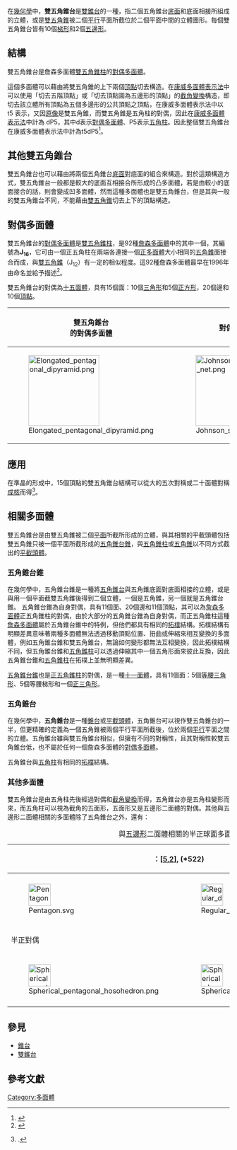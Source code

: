{{Polyhedronbox
| name = 雙五角錐台
| polyhedron = 雙五角錐台
| imagename = Dual elongated pentagonal dipyramid.png
| rotating = Dual elongated pentagonal dipyramid.png
| rinfo = 雙五角錐台
| Type = 雙錐台<br/>[[對偶|對偶]][[詹森多面體|詹森多面體]]
| Face = 12
| Edge = 20
| Vertice = 15
| Face_type = 10個[[梯形|梯形]]、2個[[五邊形|五邊形]]
| Symmetry_group = [[二面體群|''D''<sub>''5h''</sub>]], [5,2], (*n55)
| dual = [[雙五角錐柱|雙五角錐柱]]
| Properties = 凸多面体
| 3d_image = 
| dual_image = Elongated_pentagonal_dipyramid.png
| net_image = Dual elongated pentagonal dipyramid net.png
}}
在[[幾何學|幾何學]]中，'''雙五角錐台'''是[[雙錐台|雙錐台]]的一種，指二個五角錐台[[底面|底面]]和底面相接所組成的立體，或是[[雙五角錐|雙五角錐]]被二個[[平行|平行]]平面所截位於二個平面中間的立體圖形。每個雙五角錐台皆有10個[[梯形|梯形]]和2個[[五邊形|五邊形]]。

== 結構 ==
雙五角錐台是詹森多面體[[雙五角錐柱|雙五角錐柱]]的[[對偶多面體|對偶多面體]]。

這個多面體可以藉由將雙五角錐的上下兩個[[頂點_(幾何)|頂點]]切去構造。在[[康威多面體表示法|康威多面體表示法]]中可以使用「切去五階頂點」或「切去頂點圖為五邊形的頂點」的[[截角_(幾何)|截角變換]]構造，即切去該立體所有頂點為五個多邊形的公共頂點之頂點，在康威多面體表示法中以 t5 表示，又因[[原像_(幾何)|原像]]是雙五角錐，而雙五角錐是五角柱的對偶，因此在[[康威多面體表示法|康威多面體表示法]]中計為 dP5，其中d表示[[對偶多面體|對偶多面體]]、P5表示[[五角柱|五角柱]]。因此整個雙五角錐台在康威多面體表示法中計為t5dP5<ref>{{Cite Web|url=http://www.georgehart.com/virtual-polyhedra/conway_notation.html|title=Conway Notation for Polyhedra|author={{link-en|喬治·威廉·哈特|George W. Hart}}|access-date=2014-12-20|archive-date=2014-11-29|archive-url=https://web.archive.org/web/20141129085342/http://www.georgehart.com/virtual-polyhedra/conway_notation.html|dead-url=no}}</ref>。

== 其他雙五角錐台 ==
雙五角錐台也可以藉由將兩個五角錐台[[底面|底面]]對底面的組合來構造。對於這類構造方式，雙五角錐台一般都是較大的底面互相接合所形成的凸多面體，若是由較小的底面接合的話，則會變成凹多面體，然而這種多面體也是雙五角錐台，但是其與一般的雙五角錐台不同，不能藉由[[雙五角錐|雙五角錐]]切去上下的頂點構造。

== 對偶多面體 ==
{{main|雙五角錐柱}}
雙五角錐台的[[對偶多面體|對偶多面體]]是[[雙五角錐柱|雙五角錐柱]]，是92種[[詹森多面體|詹森多面體]]中的其中一個，其編號為'''J<sub>16</sub>'''，它可由一個正五角柱在兩端各連接一個[[柏拉圖立體|正多面體]]大小相同的[[五角錐|五角錐]]面接合而成，與[[雙五角錐|雙五角錐]]（J<sub>12</sub>）有一定的相似程度。這92種詹森多面體最早在1996年由{{link-en|詹森·諾曼|Norman Johnson (mathematician)|諾曼詹森}}命名並給予描述<ref>{{citation
 | author = {{Link-en|詹森·諾曼 (數學家)|Norman Johnson (mathematician)|Norman W. Johnson}}
 | doi = 10.4153/cjm-1966-021-8
 | journal = {{link-en|加拿大數學學報|Canadian Journal of Mathematics}}
 | mr = 0185507
 | pages = 169–200
 | title = Convex polyhedra with regular faces
 | volume = 18
 | year = 1966
 | zbl = 0132.14603 }}</ref>。

雙五角錐台的對偶為[[十五面體|十五面體]]，具有15個面：10個[[三角形|三角形]]和5個[[正方形|正方形]]，20個邊和10個[[頂點_(幾何)|頂點]]。
{| class=wikitable width=320
|- valign = top
! 雙五角錐台<br/>的對偶多面體
! 對偶的[[展開圖|展開圖]]
|- valign = top
| [[File:Elongated_pentagonal_dipyramid.png|160px]]
| [[File:Johnson_solid_16_net.png|160px]]
|}

== 應用 ==
在準晶的形成中，15個頂點的雙五角錐台結構可以從大的五次對稱或二十面體對稱[[成核|成核]]而得<ref>{{citation | journal = Materials Science Forum | volume = 312–314 | pages = 325–332 | doi = 10.4028/www.scientific.net/MSF.312-314.325 | first = Herbert | last = Hofmeister | title = Fivefold twinning in nanosized particles and nanocrystalline thin films – ubiquitous metastable structures | url = http://www.mpi-halle.mpg.de/mpi/publi/pdf/505_99.pdf | accessdate = 2016-08-30 | archive-date = 2011-05-15 | archive-url = https://web.archive.org/web/20110515042345/http://www.mpi-halle.mpg.de/mpi/publi/pdf/505_99.pdf | dead-url = no }}.</ref>。

== 相關多面體 ==
雙五角錐台是由雙五角錐被二個[[平面_(数学)|平面]]所截所形成的立體，與其相關的平截頭體包括雙五角錐只被一個平面所截形成的[[五角錐台錐|五角錐台錐]]，與[[五角錐柱|五角錐柱]]或[[五角錐|五角錐]]以不同方式截出的[[平截頭體|平截頭體]]。

=== 五角錐台錐 ===
在幾何學中，五角錐台錐是一種將[[五角錐台|五角錐台]]與五角錐底面對底面相接的立體，或是與用一個平面截雙五角錐後得到二個立體，一個是五角錐，另一個就是五角錐台錐。
五角錐台錐為自身對偶，具有11個面、20個邊和11個頂點，其可以為[[詹森多面體|詹森多面體]]正五角錐柱的對偶，由於大部分的五角錐台錐為自身對偶，而正五角錐柱這種[[詹森多面體|詹森多面體]]屬於五角錐台錐中的特例，但他們都具有相同的[[拓樸|拓樸]]結構。拓樸結構有明顯差異意味著兩種多面體無法透過移動頂點位置、扭曲或伸縮來相互變換的多面體，例如五角錐台錐和雙五角錐台，無論如何變形都無法互相變換，因此拓樸結構不同，但五角錐台錐和[[五角錐柱|五角錐柱]]可以透過伸縮其中一個五角形面來彼此互換，因此五角錐台錐和[[五角錐柱|五角錐柱]]在拓樸上並無明顯差異。

[[五角錐台錐|五角錐台錐]]也是[[正五角錐柱|正五角錐柱]]的對偶，是一種[[十一面體|十一面體]]，具有11個面：5個[[等腰三角形|等腰三角形]]、5個等腰梯形和一個[[正三角形|正三角形]]。

=== 五角錐台 ===
{{Polyhedronbox
| name = 五角錐台
| polyhedron = 五角錐台
| imagename = Pentagonal frustum (green).svg
| rotating = Pentagonal frustum (green).svg
| rinfo = 五角錐台
| Type = [[錐台|錐台]]
| Face = 7
| Edge = 15
| Vertice = 10
| Face_type = ''5''個[[梯形|梯形]]，2個[[五邊形|五邊形]]
| Symmetry_group = C<sub>''5''v</sub>, [1,''5''], (*''55'')
| dual = 上下不對稱的[[雙五角錐|雙五角錐]]
| Properties = 凸多面体
| 3d_image = Pentagonal_frustum.svg
| dual_image = Dual of pentagonale frustum.png
| net_image = Net of pentagonale frustum.png
}}
在幾何學中，'''五角錐台'''是一種[[錐台|錐台]]或[[平截頭體|平截頭體]]，五角錐台可以視作雙五角錐台的一半，但更精確的定義為一個五角錐被兩個平行平面所截後，位於兩個[[平行|平行]]平面之間的立體。五角錐台雖與雙五角錐台相似，但擁有不同的對稱性，且其對稱性較雙五角錐台低，也不屬於任何一個詹森多面體的[[對偶多面體|對偶多面體]]。

五角錐台與[[五角柱|五角柱]]有相同的[[拓樸|拓樸]]結構。

=== 其他多面體 ===
雙五角錐台是由五角柱先後經過對偶和[[截角_(幾何)|截角變換]]而得，五角錐台亦是五角柱變形而來，而五角柱可以視為截角的五面形，五面形又是五邊形二面體的對偶。其他與五邊形二面體相關的多面體除了五角錐台之外，還有：
{| class = "wikitable"
|+ 與[[五邊形|五邊形]]二面體相關的半正球面多面體
|- align = center
! colspan = 7 | {{link-en|球面對稱群列表|List of spherical symmetry groups|對稱群}}：[[二面體群|[5,2]]], (*522)
! [5,2]<sup>+</sup>, (622)
|- align=center
! {{CDD|node_1|5|node|2|node}}
! {{CDD|node_1|5|node_1|2|node}}
! {{CDD|node|5|node_1|2|node}}
! {{CDD|node|5|node_1|2|node_1}}
! {{CDD|node|5|node|2|node_1}}
! {{CDD|node_1|5|node|2|node_1}}
! {{CDD|node_1|5|node_1|2|node_1}}
! {{CDD|node_h|5|node_h|2x|node_h}}
|- align=center
| [[File:Pentagon.svg|50px]]
| [[File:Regular_decagon.svg|50px]]
| [[File:Pentagon.svg|50px]]
| [[File:Spherical_pentagonal_prism.png|50px]]
| [[File:Spherical_pentagonal_hosohedron.png|50px]]
| 
| 
| [[File:Spherical_hexagonal_antiprism.png|50px]]
|- align=center
|{{AnyLink|多邊形二面體|{5,2}|五邊形二面體}}
|{{AnyLink|十邊形|t{5,2}|十邊形二面體}}
|{{AnyLink|五邊形|r{5,2}|五邊形二面體}}
|[[正五角柱|2t{5,2}=t{2,5}]]
|{{AnyLink|多面形|2r{5,2}{{=}}{2,5}|五面形}}
|{{AnyLink|正五角柱|rr{5,2}|小斜方截半五邊形二面體}}
|{{AnyLink|正五角柱|tr{5,2}|大斜方截半五邊形二面體}}
|{{AnyLink|正五角反稜柱|sr{5,2}|扭稜五邊形二面體}}
|-
!colspan=10|半正對偶
|- align=center
!{{CDD|node_f1|5|node|2|node}}
!{{CDD|node_f1|5|node_f1|2|node}}
!{{CDD|node|5|node_f1|2|node}}
!{{CDD|node|5|node_f1|2|node_f1}}
!{{CDD|node|5|node|2|node_f1}}
!{{CDD|node_f1|5|node|2|node_f1}}
!{{CDD|node_f1|5|node_f1|2|node_f1}}
!{{CDD|node_fh|5|node_fh|2x|node_fh}}
|- align=center
| [[File:Spherical_pentagonal_hosohedron.png|50px]]
| [[File:Spherical_decagonal_hosohedron.png|50px]]
| [[File:Spherical_pentagonal_hosohedron.png|50px]]
| [[File:Spherical_pentagonal_bipyramid.png|50px]]
| [[File:Pentagon.svg|50px]]
| [[File:Spherical_pentagonal_bipyramid.png|50px]]
| [[File:Spherical_decagonal_bipyramid.png|50px]]
| [[File:Spherical_pentagonal_trapezohedron.png|50px]]
|- align=center
|{{AnyLink|多面形|V5<sup>2</sup>|五面形}}
|{{AnyLink|多面形|V10<sup>2</sup>|十面形}}
|{{AnyLink|多面形|V5<sup>2</sup>|五面形}}
|[[雙五角錐|V4.4.5]]
|{{AnyLink|多邊形二面體|V2<sup>5</sup>|五邊形二面體}}
|[[雙五角錐|V4.4.5]]
|{{AnyLink|雙錐體|V4.4.10|雙十角錐}}
|[[五方偏方面體|V3.3.3.5]]
|}

== 參見 ==
*[[錐台|錐台]]
*[[雙錐台|雙錐台]]

== 參考文獻 ==
{{reflist}}

{{錐體與柱體}}

[[Category:多面體|Category:多面體]]